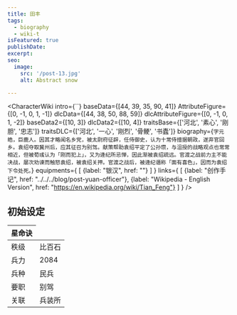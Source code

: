 ```yaml
---
title: 田丰
tags:
  - biography
  - wiki-t
isFeatured: true
publishDate:
excerpt:
seo:
  image:
    src: '/post-13.jpg'
    alt: Abstract snow

---
```



<CharacterWiki
  intro={``}
  baseData={[44, 39, 35, 90, 41]}
  AttributeFigure={[0, -1, 0, 1, -1]}
  dlcData={[44, 38, 50, 88, 59]}
  dlcAttributeFigure={[0, -1, 0, 1, -2]}
  baseData2={[10, 3]}
  dlcData2={[10, 4]}
  traitsBase={['河北', '素心', '刚胆', '忠志']}
  traitsDLC={['河北', '一心', '刚烈', '骨鲠', '书蠹']}
  biography={`字元皓，巨鹿人。因其才略闻名乡党，被太尉府征辟，任侍御史，认为十常侍擅据朝政，遂弃官回乡。袁绍夺取冀州后，应其征召为别驾。献策帮助袁绍平定了公孙瓒，与沮授的战略观点也常常相近，但被荀彧认为「刚而犯上」，又为逄纪所忌惮，因此渐被袁绍疏远。官渡之战前力主不能决战，屡次劝谏而触怒袁绍，被袁绍关押。官渡之战后，被逄纪谮称「面有喜色」，因而为袁绍下令处死。`}
  equipments={
    [
      {label: "银汉", href: ""}
    ]
  }
  links={
    [
      {label: "创作手记", href: "../../../blog/post-yuan-officer"},
      {label: "Wikipedia - English Version", href: "https://en.wikipedia.org/wiki/Tian_Feng"}
    ]
  }
/>

<h2 class="bg-blue-100 text-blue-800 text-2xl font-bold px-2.5 pt-1.5 rounded-sm dark:bg-blue-200 dark:text-blue-800 inline-block">初始设定</h2>

<table class='border-2 w-[360px]'>
  <thead>
    <tr class='border-1'>
      <th>星命诀</th>
    </tr>
  </thead>
  <tr>
    <td class='border-1'>秩级</td>
    <td>比百石</td>
  </tr>
  <tr>
    <td class='border-1'>兵力</td>
    <td>2084</td>
  </tr>
  <tr>
    <td class='border-1'>兵种</td>
    <td>民兵</td>
  </tr>
  <tr>
    <td class='border-1'>要职</td>
    <td>别驾</td>
  </tr>
  <tr>
    <td class='border-1'>关联</td>
    <td>兵装所</td>
  </tr>
</table>
